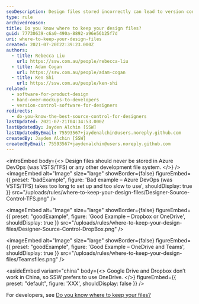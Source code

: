```yaml
---
seoDescription: Design files stored incorrectly can lead to version control issues and collaboration challenges.
type: rule
archivedreason:
title: Do you know where to keep your design files?
guid: 77730639-c6a0-490a-8892-a96e56b25f7d
uri: where-to-keep-your-design-files
created: 2021-07-20T22:39:23.000Z
authors:
  - title: Rebecca Liu
    url: https://ssw.com.au/people/rebecca-liu
  - title: Adam Cogan
    url: https://ssw.com.au/people/adam-cogan
  - title: Ken Shi
    url: https://ssw.com.au/people/ken-shi
related:
  - software-for-product-design
  - hand-over-mockups-to-developers
  - version-control-software-for-designers
redirects:
  - do-you-know-the-best-source-control-for-designers
lastUpdated: 2021-07-21T04:34:53.000Z
lastUpdatedBy: Jayden Alchin [SSW]
lastUpdatedByEmail: 75593567+jaydenalchin@users.noreply.github.com
createdBy: Jayden Alchin [SSW]
createdByEmail: 75593567+jaydenalchin@users.noreply.github.com
---
```


<introEmbed
  body={<>
Design files should never be stored in Azure DevOps (was VSTS/TFS) or any other development file system.
  </>}
/>
<imageEmbed
  alt="Image"
  size="large"
  showBorder={false}
  figureEmbed={{
    preset: "badExample",
    figure: 'Bad example – Azure DevOps (was VSTS/TFS) takes too long to set up and too slow to use',
    shouldDisplay: true
  }}
  src="/uploads/rules/where-to-keep-your-design-files/Designer-Source-Control-TFS.png"
/>

<imageEmbed
  alt="Image"
  size="large"
  showBorder={false}
  figureEmbed={{
    preset: "goodExample",
    figure: 'Good Example – Dropbox or OneDrive',
    shouldDisplay: true
  }}
  src="/uploads/rules/where-to-keep-your-design-files/Designer-Source-Control-DropBox.png"
/>

<imageEmbed
  alt="Image"
  size="large"
  showBorder={false}
  figureEmbed={{
    preset: "goodExample",
    figure: 'Good Example – OneDrive and Teams',
    shouldDisplay: true
  }}
  src="/uploads/rules/where-to-keep-your-design-files/Teamsfiles.png"
/>

<asideEmbed
  variant="china"
  body={<>
    Google Drive and Dropbox don’t work in China, so SSW prefers to use OneDrive.
  </>}
  figureEmbed={{
    preset: "default",
    figure: 'XXX',
    shouldDisplay: false
  }}
/>

For developers, see [Do you know where to keep your files?](/do-you-know-where-to-keep-your-files)
